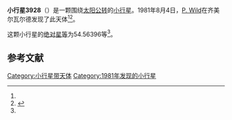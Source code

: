 {{Infobox planet
| bgcolour = #FFFFC0
| name = 3928 Randa
| symbol = 
| image = 
| caption = 
| discovery = yes
| discovery_ref = 
| discoverer = [[P._Wild|P. Wild]]
| discovery_site = [[齐美尔瓦尔德|齐美尔瓦尔德]] 
| discovered = 1981年8月4日
| designations = yes
| mp_name = 
| named_after = 
| alt_names = 1981 PG/ 1971 OP1 / 1978 TW5 / 1980 FL9
| mp_category = [[主带小行星|主带小行星]]
| orbit_ref = <ref name="a">[http://ssd.jpl.nasa.gov/sbdb.cgi?sstr=3928 3928 Randa] {{Wayback|url=http://ssd.jpl.nasa.gov/sbdb.cgi?sstr=3928 |date=20200918033552 }}，小行星數據庫瀏覽器（JPL Small-Body Database Browser）－[[美国国家航空航天局|美国国家航空航天局]]喷气推进实验室</ref>
| epoch = 2456400.5 (2013年4月18日更新)
| aphelion = {{convert|2.6726696|AU|km|3|abbr=on|lk=out}}
| perihelion = {{convert|1.8206552|AU|km|3|abbr=on}}
| semimajor = {{convert|2.2466624|AU|km|3|abbr=on}}
| eccentricity = 0.1896178
| period = 1230.000113 [[日|日]]<br />3.37[[儒略年|儒略年]]
| avg_speed = 
| inclination = 2.45171
| asc_node = 269.16899
| mean_anomaly = 
| arg_peri = 54.56396
| satellites = 
| physical_characteristics = yes
| dimensions = 
| mass = 
| density = 
| surface_grav = 
| escape_velocity = 
| sidereal_day = 
| axial_tilt = 
| pole_ecliptic_lat = 
| pole_ecliptic_lon = 
| albedo = 
| temperatures= 
| temp_name1 = 
| mean_temp_1 = 
| max_temp_1 = 
| temp_name2 = 
| max_temp_2 = 
| spectral_type = 
| abs_magnitude = 54.56396
}}

'''小行星3928'''（{{lang-en|3928 Randa}}）是一颗围绕[[太阳|太阳]][[公转|公转]]的[[小行星|小行星]]。1981年8月4日，[[P._Wild|P. Wild]]在齐美尔瓦尔德发现了此天体<ref name="a" /><ref>{{cite news|title=小行星列表|url=http://cfa-www.harvard.edu/iau/lists/NumberedMPs.txt|accessdate=2013-07-08|newspaper=哈佛大学|archive-date=2008-05-17|archive-url=https://web.archive.org/web/20080517010638/http://cfa-www.harvard.edu/iau/lists/NumberedMPs.txt|dead-url=no}}</ref>。

这颗小行星的[[绝对星等|绝对星等]]为54.56396等<ref name="a" />。

==参考文献==
{{reflist}}
{{Minor Planet Number|[[小行星3927|小行星3927]]|[[小行星3929|小行星3929]]}}

{{小天体}}

[[Category:小行星带天体|Category:小行星带天体]]
[[Category:1981年发现的小行星|Category:1981年发现的小行星]]

{{asteroid-stub}}